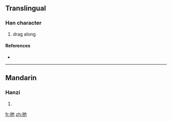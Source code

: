 ==Translingual==

===Han character===
{{Han char|rn=64|rad=手|as=03|sn=6|four=5401<sub>2</sub>|canj=手心木 (QPD)}}

# drag along

====References====
* {{Han ref|kx=0418.050|dkj=11805|dj=0764.220|hdz=31832.050|uh=6261|ud=25185|bh=C9E6|bd=51686}}

----

==Mandarin==

===Hanzi===
{{cmn-hanzi|pin=[[chǐ]] ([[chi3]]), [[tuō]] ([[tuo1]]), [[yǐ]] ([[yi3]])|wg=ch'ih<sup>3</sup>, t'o<sup>1</sup>, i<sup>3</sup>}}

# {{defn|Mandarin|sort=手03}}

[[fr:扡]]
[[zh:扡]]